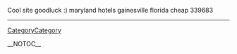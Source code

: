 Cool site goodluck :) maryland hotels gainesville florida cheap  339683
----
[[CategoryCategory]]

__NOTOC__